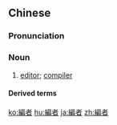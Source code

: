 {{also|编者}}
==Chinese==
{{zh-forms|s=编者}}

===Pronunciation===
{{zh-pron
|m=biānzhě
|c=pin1 ze2
|mn=phian-chiá/pian-chiá
|cat=n
}}

===Noun===
{{zh-noun}}

# [[editor]]; [[compiler]]

====Derived terms====
{{zh-der|編者按}}

{{zh-cat|Occupations}}

[[ko:編者]]
[[hu:編者]]
[[ja:編者]]
[[zh:編者]]